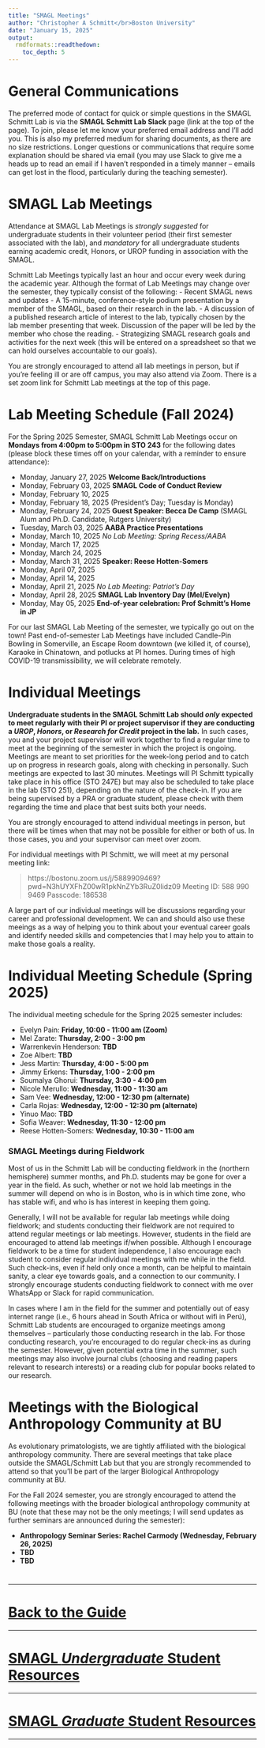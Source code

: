 ```yaml
---
title: "SMAGL Meetings"
author: "Christopher A Schmitt</br>Boston University"
date: "January 15, 2025"
output: 
  rmdformats::readthedown:
    toc_depth: 5
---
```


# General Communications

The preferred mode of contact for quick or simple questions in the SMAGL Schmitt Lab is via the **SMAGL Schmitt Lab Slack** page (link at the top of the page). To join, please let me know your preferred email address and I’ll add you. This is also my preferred medium for sharing documents, as there are no size restrictions. Longer questions or communications that require some explanation should be shared via email (you may use Slack to give me a heads up to read an email if I haven’t responded in a timely manner – emails can get lost in the flood, particularly during the teaching semester).

# SMAGL Lab Meetings

Attendance at SMAGL Lab Meetings is *strongly suggested* for undergraduate students in their volunteer period (their first semester associated with the lab), and *mandatory* for all undergraduate students earning academic credit, Honors, or UROP funding in association with the SMAGL.

Schmitt Lab Meetings typically last an hour and occur every week during the academic year. Although the format of Lab Meetings may change over the semester, they typically consist of the following:
-	Recent SMAGL news and updates
-	A 15-minute, conference-style podium presentation by a member of the SMAGL, based on their research in the lab.
-	A discussion of a published research article of interest to the lab, typically chosen by the lab member presenting that week. Discussion of the paper will be led by the member who chose the reading.
-	Strategizing SMAGL research goals and activities for the next week (this will be entered on a spreadsheet so that we can hold ourselves accountable to our goals).

You are strongly encouraged to attend all lab meetings in person, but if you’re feeling ill or are off campus, you may also attend via Zoom. There is a set zoom link for Schmitt Lab meetings at the top of this page.

# Lab Meeting Schedule (Fall 2024)

For the Spring 2025 Semester, SMAGL Schmitt Lab Meetings occur on **Mondays from 4:00pm to 5:00pm in STO 243** for the following dates (please block these times off on your calendar, with a reminder to ensure attendance): 

-	Monday, January 27, 2025 **Welcome Back/Introductions**
-	Monday, February 03, 2025 **SMAGL Code of Conduct Review**
-	Monday, February 10, 2025
-	Monday, February 18, 2025 (President's Day; Tuesday is Monday)
-	Monday, February 24, 2025 **Guest Speaker: Becca De Camp** (SMAGL Alum and Ph.D. Candidate, Rutgers University)
-	Tuesday, March 03, 2025 **AABA Practice Presentations**
-	Monday, March 10, 2025 *No Lab Meeting: Spring Recess/AABA*
-	Monday, March 17, 2025
-	Monday, March 24, 2025
-	Monday, March 31, 2025 **Speaker: Reese Hotten-Somers**
-	Monday, April 07, 2025
-	Monday, April 14, 2025
-	Monday, April 21, 2025 *No Lab Meeting: Patriot's Day*
-	Monday, April 28, 2025 **SMAGL Lab Inventory Day (Mel/Evelyn)**
- Monday, May 05, 2025 **End-of-year celebration: Prof Schmitt's Home in JP**

For our last SMAGL Lab Meeting of the semester, we typically go out on the town! Past end-of-semester Lab Meetings have included Candle-Pin Bowling in Somerville, an Escape Room downtown (we killed it, of course), Karaoke in Chinatown, and potlucks at PI homes. During times of high COVID-19 transmissibility, we will celebrate remotely.

# Individual Meetings

**Undergraduate students in the SMAGL Schmitt Lab should *only* expected to meet regularly with their PI or project supervisor if they are conducting a *UROP*, *Honors*, or *Research for Credit* project in the lab.** In such cases, you and your project supervisor will work together to find a regular time to meet at the beginning of the semester in which the project is ongoing. Meetings are meant to set priorities for the week-long period and to catch up on progress in research goals, along with checking in personally. Such meetings are expected to last 30 minutes. Meetings will PI Schmitt typically take place in his office (STO 247E) but may also be scheduled to take place in the lab (STO 251), depending on the nature of the check-in. If you are being supervised by a PRA or graduate student, please check with them regarding the time and place that best suits both your needs.

You are strongly encouraged to attend individual meetings in person, but there will be times when that may not be possible for either or both of us. In those cases, you and your supervisor can meet over zoom. 

For individual meetings with PI Schmitt, we will meet at my personal meeting link:

>https://bostonu.zoom.us/j/5889909469?pwd=N3hUYXFhZ00wR1pkNnZYb3RuZ0lidz09
>Meeting ID: 588 990 9469
>Passcode: 186538

A large part of our individual meetings will be discussions regarding your career and professional development. We can and should also use these meeings as a way of helping you to think about your eventual career goals and identify needed skills and competencies that I may help you to attain to make those goals a reality.

# Individual Meeting Schedule (Spring 2025)

The individual meeting schedule for the Spring 2025 semester includes:

-	Evelyn Pain: **Friday, 10:00 - 11:00 am (Zoom)**
-	Mel Zarate: **Thursday, 2:00 - 3:00 pm**
-	Warrenkevin Henderson: **TBD**
- Zoe Albert: **TBD**
-	Jess Martin: **Thursday, 4:00 - 5:00 pm**
-	Jimmy Erkens: **Thursday, 1:00 - 2:00 pm**
-	Soumalya Ghorui: **Thursday, 3:30 - 4:00 pm**
-	Nicole Merullo: **Wednesday, 11:00 - 11:30 am**
-	Sam Vee: **Wednesday, 12:00 - 12:30 pm (alternate)**
-	Carla Rojas: **Wednesday, 12:00 - 12:30 pm (alternate)**
-	Yinuo Mao: **TBD**
-	Sofia Weaver: **Wednesday, 11:30 - 12:00 pm**
-	Reese Hotten-Somers: **Wednesday, 10:30 - 11:00 am**

### SMAGL Meetings during Fieldwork

Most of us in the Schmitt Lab will be conducting fieldwork in the (northern hemisphere) summer months, and Ph.D. students may be gone for over a year in the field. As such, whether or not we hold lab meetings in the summer will depend on who is in Boston, who is in which time zone, who has stable wifi, and who is has interest in keeping them going. 

Generally, I will not be available for regular lab meetings while doing fieldwork; and students conducting their fieldwork are not required to attend regular meetings or lab meetings. However, students in the field are encouraged to attend lab meetings if/when possible. Although I encourage fieldwork to be a time for student independence, I also encourage each student to consider regular individual meetings with me while in the field. Such check-ins, even if held only once a month, can be helpful to maintain sanity, a clear eye towards goals, and a connection to our community. I strongly encourage students conducting fieldwork to connect with me over WhatsApp or Slack for rapid communication.

In cases where I am in the field for the summer and potentially out of easy internet range (i.e., 6 hours ahead in South Africa or without wifi in Perú), Schmitt Lab students are encouraged to organize meetings among themselves – particularly those conducting research in the lab. For those conducting research, you’re encouraged to do regular check-ins as during the semester. However, given potential extra time in the summer, such meetings may also involve journal clubs (choosing and reading papers relevant to research interests) or a reading club for popular books related to our research.

# Meetings with the Biological Anthropology Community at BU

As evolutionary primatologists, we are tightly affiliated with the biological anthropology community. There are several meetings that take place outside the SMAGL/Schmitt Lab but that you are strongly recommended to attend so that you’ll be part of the larger Biological Anthropology community at BU. 

For the Fall 2024 semester, you are strongly encouraged to attend the following meetings with the broader biological anthropology community at BU (note that these may not be the only meetings; I will send updates as further seminars are announced during the semester):

* **Anthropology Seminar Series: Rachel Carmody (Wednesday, February 26, 2025)**
* **TBD**
* **TBD**

#
#
#
#
#
#
#
#
#
#

***
# [**Back to the Guide**](https://fuzzyatelin.github.io/smagl_student_guide/overview.html)
***
# [**SMAGL *Undergraduate* Student Resources**](https://fuzzyatelin.github.io/smagl_student_guide/smagl_ugrad.html)
***
# [**SMAGL *Graduate* Student Resources**](https://fuzzyatelin.github.io/smagl_student_guide/smagl_grad.html)
***